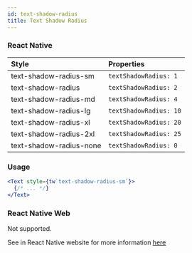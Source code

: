 ```yaml
---
id: text-shadow-radius
title: Text Shadow Radius
---
```


### React Native

| Style                   | Properties             |
| :---------------------- | :--------------------- |
| text-shadow-radius-sm   | `textShadowRadius: 1`  |
| text-shadow-radius      | `textShadowRadius: 2`  |
| text-shadow-radius-md   | `textShadowRadius: 4`  |
| text-shadow-radius-lg   | `textShadowRadius: 10` |
| text-shadow-radius-xl   | `textShadowRadius: 20` |
| text-shadow-radius-2xl  | `textShadowRadius: 25` |
| text-shadow-radius-none | `textShadowRadius: 0`  |

### Usage

<!-- prettier-ignore-start -->
```jsx
<Text style={tw`text-shadow-radius-sm`}>
  {/* ... */}
</Text>
```
<!-- prettier-ignore-end -->

### React Native Web

Not supported.

See in React Native website for more information [here](https://reactnative.dev/docs/text-style-props#textshadowradius)
